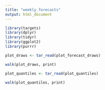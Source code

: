 ```yaml
---
title: "weekly_forecasts"
output: html_document
---
```


```r
library(targets)
library(dplyr)
library(tidyr)
library(ggplot2)
library(purrr)
```

```r
plot_draws <- tar_read(plot_forecast_draws)

walk(plot_draws, print)
```

```r
plot_quantiles <- tar_read(plot_quantiles)

walk(plot_quantiles, print)
```
